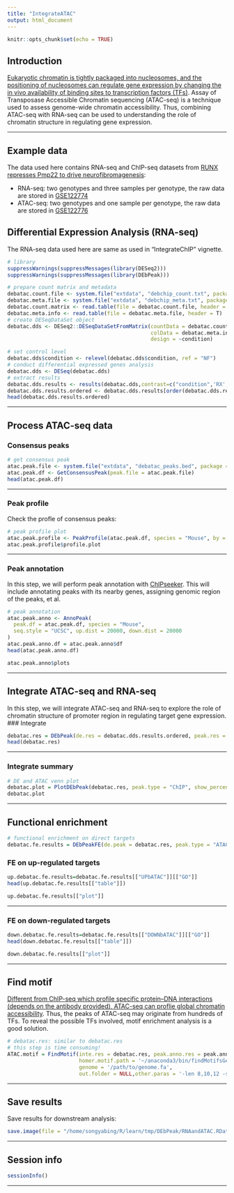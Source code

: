 ```yaml
---
title: "IntegrateATAC"
output: html_document
---
```


```r
knitr::opts_chunk$set(echo = TRUE)
```

## Introduction
[Eukaryotic chromatin is tightly packaged into nucleosomes, and the positioning of nucleosomes can regulate gene expression by changing the in vivo availability of binding sites to transcription factors (TFs)](https://epigeneticsandchromatin.biomedcentral.com/articles/10.1186/1756-8935-7-33). Assay of Transposase Accessible Chromatin sequencing (ATAC-seq) is a technique used to assess genome-wide chromatin accessibility. Thus, combining ATAC-seq with RNA-seq can be used to understanding the role of chromatin structure in regulating gene expression.

<hr />

## Example data
The data used here contains RNA-seq and ChIP-seq datasets from [RUNX represses Pmp22 to drive neurofibromagenesis](https://www.science.org/doi/10.1126/sciadv.aau8389): 

* RNA-seq: two genotypes and three samples per genotype, the raw data are stored in [GSE122774](https://www.ncbi.nlm.nih.gov/geo/query/acc.cgi?acc=GSE122774)
* ATAC-seq: two genotypes and one sample per genotype, the raw data are stored in [GSE122776](https://www.ncbi.nlm.nih.gov/geo/query/acc.cgi?acc=GSE122776)

## Differential Expression Analysis (RNA-seq)
The RNA-seq data used here are same as used in "IntegrateChIP" vignette.
```r
# library
suppressWarnings(suppressMessages(library(DESeq2)))
suppressWarnings(suppressMessages(library(DEbPeak)))

# prepare count matrix and metadata
debatac.count.file <- system.file("extdata", "debchip_count.txt", package = "DEbPeak")
debatac.meta.file <- system.file("extdata", "debchip_meta.txt", package = "DEbPeak")
debatac.count.matrix <- read.table(file = debatac.count.file, header = T, sep = "\t")
debatac.meta.info <- read.table(file = debatac.meta.file, header = T)
# create DESeqDataSet object
debatac.dds <- DESeq2::DESeqDataSetFromMatrix(countData = debatac.count.matrix, 
                                              colData = debatac.meta.info, 
                                              design = ~condition)

# set control level
debatac.dds$condition <- relevel(debatac.dds$condition, ref = "NF")
# conduct differential expressed genes analysis
debatac.dds <- DESeq(debatac.dds)
# extract results
debatac.dds.results <- results(debatac.dds,contrast=c("condition",'RX','NF'))
debatac.dds.results.ordered <- debatac.dds.results[order(debatac.dds.results$log2FoldChange,decreasing = TRUE),]
head(debatac.dds.results.ordered)
```

<hr />

## Process ATAC-seq data
### Consensus peaks
```r
# get consensus peak
atac.peak.file <- system.file("extdata", "debatac_peaks.bed", package = "DEbPeak")
atac.peak.df <- GetConsensusPeak(peak.file = atac.peak.file)
head(atac.peak.df)
```

<hr />

### Peak profile
Check the profle of consensus peaks:
```r
# peak profile plot
atac.peak.profile <- PeakProfile(atac.peak.df, species = "Mouse", by = "gene", region.type = "body", nbin = 800)
atac.peak.profile$profile.plot
```

<hr />

### Peak annotation
In this step, we will perform peak annotation with [ChIPseeker](https://bioconductor.org/packages/release/bioc/vignettes/ChIPseeker/inst/doc/ChIPseeker.html). This will include annotating peaks with its nearby genes, assigning genomic region of the peaks, et al.
```r
# peak annotation
atac.peak.anno <- AnnoPeak(
  peak.df = atac.peak.df, species = "Mouse",
  seq.style = "UCSC", up.dist = 20000, down.dist = 20000
)
atac.peak.anno.df = atac.peak.anno$df
head(atac.peak.anno.df)
```

```r
atac.peak.anno$plots
```

<hr />

## Integrate ATAC-seq and RNA-seq
In this step, we will integrate ATAC-seq and RNA-seq to explore the role of chromatin structure of promoter region in regulating target gene expression.
### Integrate
```r
debatac.res = DEbPeak(de.res = debatac.dds.results.ordered, peak.res = atac.peak.anno, peak.anno.key = "Promoter", merge.key="SYMBOL")
head(debatac.res)
```

<hr />

### Integrate summary
```r
# DE and ATAC venn plot
debatac.plot = PlotDEbPeak(debatac.res, peak.type = "ChIP", show_percentage=FALSE)
debatac.plot
```

<hr />

## Functional enrichment
```r
# functional enrichment on direct targets
debatac.fe.results = DEbPeakFE(de.peak = debatac.res, peak.type = "ATAC", gene.type = "ENTREZID", species="Mouse",save = F)
```

### FE on up-regulated targets 
```r
up.debatac.fe.results=debatac.fe.results[["UPbATAC"]][["GO"]]
head(up.debatac.fe.results[["table"]])

up.debatac.fe.results[["plot"]]
```

<hr />

### FE on down-regulated targets
```r
down.debatac.fe.results=debatac.fe.results[["DOWNbATAC"]][["GO"]]
head(down.debatac.fe.results[["table"]])

down.debatac.fe.results[["plot"]]
```

<hr />

## Find motif
[Different from ChIP-seq which profile specific protein–DNA interactions (depends on the antibody provided), ATAC-seq can proflie global chromatin accessibility](https://link.springer.com/article/10.1186/s43556-020-00009-w). Thus, the peaks of ATAC-seq may originate from hundreds of TFs. To reveal the possible TFs involved, motif enrichment analysis is a good solution.
```r
# debatac.res: similar to debatac.res
# this step is time consuming!
ATAC.motif = FindMotif(inte.res = debatac.res, peak.anno.res = peak.anno.df, gene.key = "SYMBOL",
                       homer.motif.path = '~/anaconda3/bin/findMotifsGenome.pl',
                       genome = '/path/to/genome.fa',
                       out.folder = NULL,other.paras = '-len 8,10,12 -size -100,50 -S 25')
```

<hr />

## Save results
Save results for downstream analysis:
```r
save.image(file = "/home/songyabing/R/learn/tmp/DEbPeak/RNAandATAC.RData")
```

<hr />

## Session info
```r
sessionInfo()
```

<hr />


